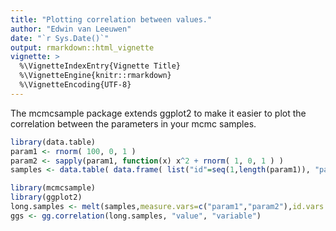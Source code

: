 ```yaml
---
title: "Plotting correlation between values."
author: "Edwin van Leeuwen"
date: "`r Sys.Date()`"
output: rmarkdown::html_vignette
vignette: >
  %\VignetteIndexEntry{Vignette Title}
  %\VignetteEngine{knitr::rmarkdown}
  %\VignetteEncoding{UTF-8}
---
```


The mcmcsample package extends ggplot2 to make it easier to plot the correlation between the parameters in your mcmc samples.

```r
library(data.table)
param1 <- rnorm( 100, 0, 1 )
param2 <- sapply(param1, function(x) x^2 + rnorm( 1, 0, 1 ) )
samples <- data.table( data.frame( list("id"=seq(1,length(param1)), "param1"=param1, "param2"=param2) ) )
```

```r
library(mcmcsample)
library(ggplot2)
long.samples <- melt(samples,measure.vars=c("param1","param2"),id.vars = c("id"))
ggs <- gg.correlation(long.samples, "value", "variable")
```

